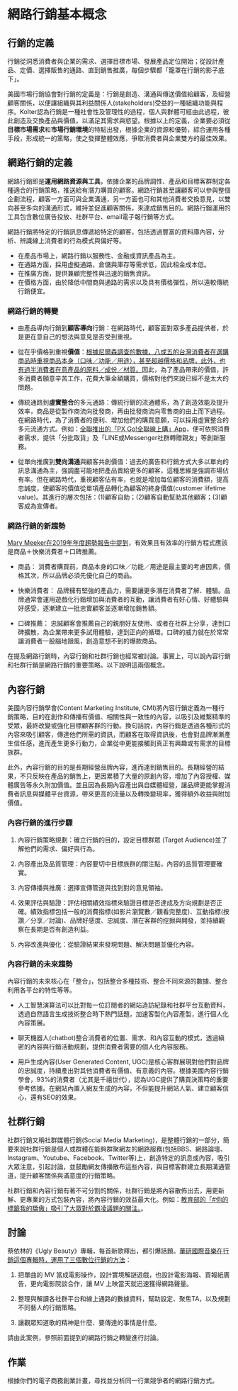 # 網路行銷基本概念{#internet-marketing-introduction}

## 行銷的定義
行銷從洞悉消費者與企業的需求、選擇目標市場、發展產品定位開始；從設計產品、定價、選擇販售的通路、直到銷售推廣，每個步驟都「籠罩在行銷的影子底下」。

美國市場行銷協會對行銷的定義是：行銷是創造、溝通與傳送價值給顧客，及經營顧客關係，以便讓組織與其利益關係人(stakeholders)受益的一種組織功能與程序。Kolter認為行銷是一種社會性及管理性的過程，個人與群體可經由此過程，彼此創造及交換產品與價值，以滿足其需求與慾望。根據以上的定義，企業要必須從**目標市場需求**和**市場行銷環境**的特點出發，根據企業的資源和優勢，綜合運用各種手段，形成統一的策略，使之發揮整體效應，爭取消費者與企業雙方的最佳效果。

## 網路行銷的定義
網路行銷即是**運用網路資源與工具**，依據企業的品牌調性、產品和目標客群制定各種適合的行銷策略，推送給有潛力購買的顧客。網路行銷甚至讓顧客可以參與整個企劃流程，顧客一方面可與企業溝通，另一方面也可和其他消費者交換意見，以雙向甚至多向的溝通形式，維持並促進顧客關係，來達成銷售目的。網路行銷運用的工具包含數位廣告投放、社群平台、email電子報行銷等方式。

網路行銷將特定的行銷訊息傳遞給特定的顧客，包括透過豐富的資料庫內容，分析、辨識線上消費者的行為模式與偏好等。

- 在產品市場上，網路行銷以服務性、金融或資訊產品為主。
- 在通路方面，採用虛擬通路，倉儲與庫存等需求低，因此租金成本低。
- 在推廣方面，提供兼顧完整性與迅速的銷售資訊。
- 在價格方面，由於降低中間商與通路的需求以及具有價格彈性，所以遠較傳統行銷便宜。

### 網路行銷的轉變

- 由產品導向行銷到**顧客導向**行銷：在網路時代，顧客面對眾多產品提供者，於是更在意自己的想法與意見是否受到重視。

- 從在乎價格到重視**價值**：[根據尼爾森調查的數據，八成五的台灣消費者在選購商品時重視商品本身（口味／功能／用途），甚至超越價格和品牌，此外，也有過半消費者在意產品的原料／成份／材質。](https://www.brain.com.tw/news/articlecontent?ID=48018#3HvzOcpp)因此，為了產品帶來的價值，許多消費者願意辛苦工作，花費大筆金額購買，價格對他們來說已經不是太大的問題。

- 傳統通路到**虛實整合**的多元通路：傳統行銷的流通體系，為了創造效能及提升效率，商品是從製作商流向批發商，再由批發商流向零售商的由上而下過程。在網路時代，為了消費者的便利、增加他們的購買意願，可以採用虛實整合的多元流通方式。例如：[全聯推出的「PX Go!全聯線上購」App](https://www.bnext.com.tw/article/55278/px-go-pxmart-app-on-line-)，便可依照消費者需求，提供「分批取貨」及「LINE或Messenger社群轉贈親友」等創新服務。

- 從單向推廣到**雙向溝通**與顧客共創價值：過去的廣告和行銷方式大多以單向的訊息溝通為主，強調盡可能地把產品賣給更多的顧客，這種思維是強調市場佔有率。但在網路時代，重視顧客佔有率，也就是增加每位顧客的消費額，提高忠誠度，使顧客的價值從單項產品轉化為顧客的終身價值(customer lifetime value)。其進行的層次包括：(1)顧客自助；(2)顧客自動幫助其他顧客；(3)顧客成為宣傳者。

### 網路行銷的新趨勢

[Mary Meeker在2019年年度趨勢報告中提到](https://www.brain.com.tw/news/articlecontent?ID=48018#sKQMLtk7)，有效果且有效率的行銷方程式應該是商品＋快樂消費者＋口碑推薦。

- 商品： 消費者購買前，商品本身的口味／功能／用途是最主要的考慮因素，價格其次，所以品牌必須先優化自己的商品。

- 快樂消費者： 品牌擁有堅強的產品力，需要讓更多潛在消費者了解、體驗。品牌通常會運用遊戲化行銷增加與消費者的互動，讓消費者有好心情、好體驗與好感受，逐漸建立一批忠實顧客並逐漸增加銷售額。

- 口碑推薦： 忠誠顧客會推薦自己的親朋好友使用、或者在社群上分享，達到口碑擴散，為企業帶來更多試用體驗，達到正向的循環。口碑的威力就在於常常讓消費者一股腦地跟風，創造意想不到的爆款商品。

在提及網路行銷時，內容行銷和社群行銷也經常被討論。事實上，可以說內容行銷和社群行銷是網路行銷的重要策略。以下說明這兩個概念。

## 內容行銷

美國內容行銷學會(Content Marketing Institute, CMI)將內容行銷定義為一種行銷策略，目的在創作和傳播有價值、相關性與一致性的內容，以吸引及維繫精準的受眾，最終改變或強化目標顧客群的行動。換句話說，內容行銷是透過各種形式的內容來吸引顧客，傳達他們所需的資訊，而顧客在取得資訊後，也會對品牌漸漸產生信任感，進而產生更多行動力，企業從中更能接觸到真正有興趣或有需求的目標族群。

此外，內容行銷的目的是長期經營品牌內容，進而達到銷售目的。長期經營的結果，不只反映在產品的銷售上，更因累積了大量的原創內容，增加了內容授權、媒體廣告等永久附加價值。並且因為長期內容產出與自媒體經營，讓品牌更能掌握消費者訊息與媒體平台資源，帶來更高的流量以及轉換變現率，獲得額外收益與附加價值。


### 內容行銷的進行步驟

1. 內容行銷策略規劃：確立行銷的目的，設定目標群眾 (Target Audience)並了解他們的需求、偏好與行為。

2. 內容產出及品質管理：內容要切中目標族群的關注點，內容的品質管理要確實。

3. 內容傳播與推廣：選擇宣傳管道與找到對的意見領袖。

4. 效果評估與驗證：評估相關績效指標來驗證目標是否達成及方向規劃是否正確。績效指標包括一般的消費指標(如影片瀏覽數／觀看完整度)、互動指標(按讚／分享／討論)、品牌好感度、忠誠度、潛在客群的挖掘與開發，並持續觀察在長期是否有創造利益。

5. 內容改進與優化：從驗證結果來發現問題、解決問題並優化內容。

### 內容行銷的未來趨勢

內容行銷的未來核心在「整合」，包括整合多種技術、整合不同來源的數據、整合利用各平台的特性等等。 

- 人工智慧演算法可以比對每一位訂閱者的網站造訪紀錄和社群平台互動資料，透過自然語言生成技術整合時下熱門話題，加速客製化內容產製，進行個人化內容策展。

- 聊天機器人(chatbot)整合消費者的位置、需求、和內容互動的模式，透過縝密的內容與行銷活動規劃，提供消費者需要的個人化內容服務。

- 用戶生成內容(User Generated Content, UGC)是核心客群展現對他們對品牌的忠誠度，持續產出對其他消費者有價值、有意義的內容。根據美國內容行銷學會，93%的消費者（尤其是千禧世代），認為UGC提供了購買決策時的重要參考依據。在網站內置入網友生成的內容，不但能提升網站人氣、建立顧客信心，還有SEO的效果。

## 社群行銷

社群行銷又稱社群媒體行銷(Social Media Marketing)，是整體行銷的一部分，簡要來說社群行銷是個人或群體在能夠群聚網友的網路服務(包括BBS、網路論壇、Instagram、Youtube、Facebook、Twitter等)上，創造特定的訊息或內容，吸引大眾注意，引起討論，並鼓勵網友傳播散布這些內容，與目標客群建立長期溝通管道，提升顧客關係與滿意度的行銷策略。

社群行銷和內容行銷有著不可分割的關係，社群行銷是將內容散佈出去，用更新鮮、更專業的方式包裝內容，將內容行銷的效益最大化。例如：[教育部的「#你的標籤我的驕傲」吸引了大眾對於霸凌議題的關注。](https://www.bnext.com.tw/article/55237/youtuber-chien-chien-gongzhu-ginoy-anti-bullying-project)。

## 討論 {-}

蔡依林的《Ugly Beauty》專輯，每首新歌釋出，都引爆話題。[華研國際音樂在行銷這個專輯時，運用了三個數位行銷的方法](https://www.managertoday.com.tw/articles/view/57884)：

1. 把單曲的 MV 當成電影操作，設計實境解謎遊戲，也設計電影海報、買報紙廣告，更向電影院談合作，讓 MV 上映當天就迅速獲得網路聲量。

2. 整理與解讀各社群平台和線上通路的數據資料，幫助設定、聚焦TA，以及規劃不同藝人的行銷策略。

3. 讓觀眾知道歌的精神是什麼、要傳達的事情是什麼。

請由此案例，參照前面提到的網路行銷之轉變進行討論。

## 作業 {-}

根據你們的電子商務創業計畫，尋找並分析同一行業競爭者的網路行銷方式。
